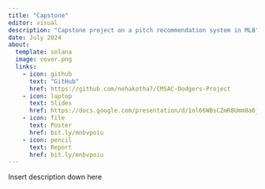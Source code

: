 ```yaml
---
title: "Capstone"
editor: visual
description: "Capstone project on a pitch recommendation system in MLB"
date: July 2024
about: 
  template: solana
  image: cover.png
  links: 
    - icon: github
      text: "GitHub"
      href: https://github.com/nehakotha7/CMSAC-Dodgers-Project
    - icon: laptop
      text: Slides
      href: https://docs.google.com/presentation/d/1ol66WBsCZmR8Umm8a6jy-t9BFpNCM59FGii47Q0GBLk/edit?usp=sharing
    - icon: file
      text: Poster
      href: bit.ly/mnbvpoiu
    - icon: pencil
      text: Report  
      href: bit.ly/mnbvpoiu
---
```


Insert description down here